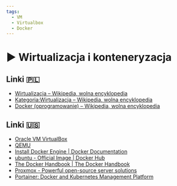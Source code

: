 ```yaml
---
tags:
  - VM
  - Virtualbox
  - Docker
---
```



# ▶️ Wirtualizacja i konteneryzacja

<VimeoPlayer videoId="757363680" />

## Linki 🇵🇱

- [Wirtualizacja – Wikipedia, wolna encyklopedia](https://pl.wikipedia.org/wiki/Wirtualizacja)
- [Kategoria:Wirtualizacja – Wikipedia, wolna encyklopedia](https://pl.wikipedia.org/wiki/Kategoria:Wirtualizacja)
- [Docker (oprogramowanie) – Wikipedia, wolna encyklopedia](<https://pl.wikipedia.org/wiki/Docker_(oprogramowanie)>)

## Linki 🇺🇸

- [Oracle VM VirtualBox](https://www.virtualbox.org/)
- [QEMU](https://www.qemu.org/)
- [Install Docker Engine | Docker Documentation](https://docs.docker.com/engine/install/)
- [ubuntu - Official Image | Docker Hub](https://hub.docker.com/_/ubuntu)
- [The Docker Handbook | The Docker Handbook](https://docker-handbook.farhan.dev/)
- [Proxmox - Powerful open-source server solutions](https://www.proxmox.com/en/)
- [Portainer: Docker and Kubernetes Management Platform](https://www.portainer.io/)
